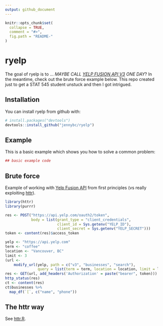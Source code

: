 ```yaml
---
output: github_document
---
```


<!-- README.md is generated from README.Rmd. Please edit that file -->

```r
knitr::opts_chunk$set(
  collapse = TRUE,
  comment = "#>",
  fig.path = "README-"
)
```

# ryelp

The goal of ryelp is to ... *MAYBE CALL [YELP FUSION API V3](https://www.yelp.ca/developers) ONE DAY*? In the meantime, check out the brute force example below. This repo created just to get a STAT 545 student unstuck and then I got intrigued.

## Installation

You can install ryelp from github with:

```r
# install.packages("devtools")
devtools::install_github("jennybc/ryelp")
```

## Example

This is a basic example which shows you how to solve a common problem:

```r
## basic example code
```

## Brute force

Example of working with [Yelp Fusion API](https://www.yelp.ca/developers) from first principles (vs really exploiting [httr](https://github.com/hadley/httr)).

```r
library(httr)
library(purrr)

res <- POST("https://api.yelp.com/oauth2/token",
            body = list(grant_type = "client_credentials",
                        client_id = Sys.getenv("YELP_ID"),
                        client_secret = Sys.getenv("YELP_SECRET")))
token <- content(res)$access_token

yelp <- "https://api.yelp.com"
term <- "coffee"
location <- "Vancouver, BC"
limit <- 3
(url <-
    modify_url(yelp, path = c("v3", "businesses", "search"),
               query = list(term = term, location = location, limit = limit)))
res <- GET(url, add_headers('Authorization' = paste("bearer", token)))
http_status(res)
ct <- content(res)
ct$businesses %>% 
  map_df(`[`, c("name", "phone"))
```

## The httr way

See [httr.R](https://github.com/jennybc/yelpr/blob/master/httr.R).
